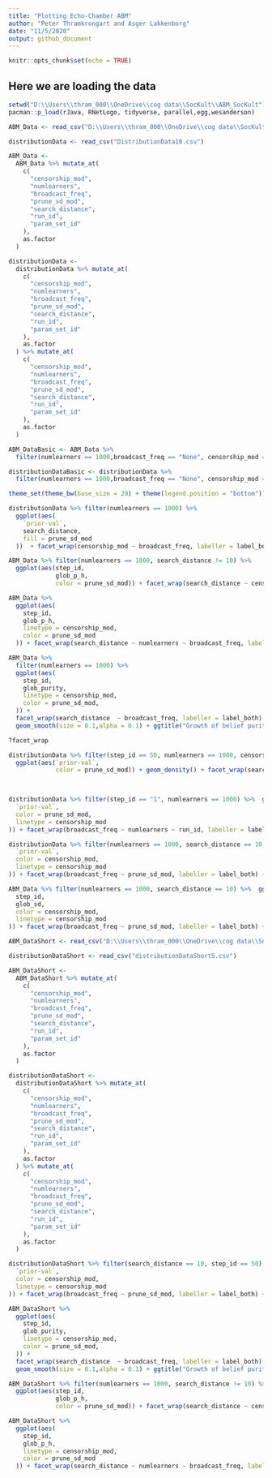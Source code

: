```yaml
---
title: "Plotting Echo-Chamber ABM"
author: "Peter Thramkrongart and Asger Lakkenborg"
date: "11/5/2020"
output: github_document
---
```


```r
knitr::opts_chunk$set(echo = TRUE)
```

## Here we are loading the data
```r

setwd("D:\\Users\\thram_000\\OneDrive\\cog data\\SocKult\\ABM_SocKult")
pacman::p_load(rJava, RNetLogo, tidyverse, parallel,egg,wesanderson)

ABM_Data <- read_csv("D:\\Users\\thram_000\\OneDrive\\cog data\\SocKult\\ABM_SocKult\\ABM_Data10.csv")

distributionData <- read_csv("DistributionData10.csv")

ABM_Data <-
  ABM_Data %>% mutate_at(
    c(
      "censorship_mod",
      "numlearners",
      "broadcast_freq",
      "prune_sd_mod",
      "search_distance",
      "run_id",
      "param_set_id"
    ),
    as.factor
  )

distributionData <-
  distributionData %>% mutate_at(
    c(
      "censorship_mod",
      "numlearners",
      "broadcast_freq",
      "prune_sd_mod",
      "search_distance",
      "run_id",
      "param_set_id"
    ),
    as.factor
  ) %>% mutate_at(
    c(
      "censorship_mod",
      "numlearners",
      "broadcast_freq",
      "prune_sd_mod",
      "search_distance",
      "run_id",
      "param_set_id"
    ),
    as.factor
  )

ABM_DataBasic <- ABM_Data %>% 
  filter(numlearners == 1000,broadcast_freq == "None", censorship_mod == "None")

distributionDataBasic <- distributionData %>% 
  filter(numlearners == 1000,broadcast_freq == "None", censorship_mod == "None")

theme_set(theme_bw(base_size = 20) + theme(legend.position = "bottom"))

```


```r




distributionData %>% filter(numlearners == 1000) %>%
  ggplot(aes(
    `prior-val`,
    search_distance,
    fill = prune_sd_mod
  ))  + facet_wrap(censorship_mod ~ broadcast_freq, labeller = label_both) + geom_boxplot(outlier.size = 0.1) + ggtitle("Distribution of beliefs") 


```


```r
ABM_Data %>% filter(numlearners == 1000, search_distance != 10) %>%
  ggplot(aes(step_id,
             glob_p_h,
             color = prune_sd_mod)) + facet_wrap(search_distance ~ censorship_mod ~ broadcast_freq, labeller = label_both) + geom_smooth(size = 0.1, alpha = 0.1) + ggtitle("Growth of confidence over time")

```

```r
ABM_Data %>%
  ggplot(aes(
    step_id,
    glob_p_h,
    linetype = censorship_mod,
    color = prune_sd_mod
  )) + facet_wrap(search_distance ~ numlearners ~ broadcast_freq, labeller = label_both) + geom_smooth(size = 0.1, alpha = 0.1) + ggtitle("Growth of confidence over time")

```

```r
ABM_Data %>%
  filter(numlearners == 1000) %>%
  ggplot(aes(
    step_id,
    glob_purity,
    linetype = censorship_mod,
    color = prune_sd_mod,
  )) +
  facet_wrap(search_distance  ~ broadcast_freq, labeller = label_both) +
  geom_smooth(size = 0.1,alpha = 0.1) + ggtitle("Growth of belief purity over time")

?facet_wrap

```

```r
distributionData %>% filter(step_id == 50, numlearners == 1000, censorship_mod == "None") %>%
  ggplot(aes(`prior-val`,
             color = prune_sd_mod)) + geom_density() + facet_wrap(search_distance ~
                                                                               broadcast_freq, labeller = label_both) + ggtitle("Distribution of beliefs")



```

```r

distributionData %>% filter(step_id == "1", numlearners == 1000) %>%  ggplot(aes(
  `prior-val`,
  color = prune_sd_mod,
  linetype = censorship_mod
)) + facet_wrap(broadcast_freq ~ numlearners ~ run_id, labeller = label_both) + geom_density() + ggtitle("Distribution of beliefs")


```

```r

distributionData %>% filter(numlearners == 1000, search_distance == 10, step_id == 50) %>%  ggplot(aes(
  `prior-val`,
  color = censorship_mod,
  linetype = censorship_mod
)) + facet_wrap(broadcast_freq ~ prune_sd_mod, labeller = label_both) + geom_density() + ggtitle("Distribution of beliefs")


```

```r

ABM_Data %>% filter(numlearners == 1000, search_distance == 10) %>%  ggplot(aes(
  step_id,
  glob_sd,
  color = censorship_mod,
  linetype = censorship_mod
)) + facet_wrap(broadcast_freq ~ prune_sd_mod, labeller = label_both) + geom_smooth(alpha = 0.1) + ggtitle("Decrease in SD of beleif over time")


```

```r

ABM_DataShort <- read_csv("D:\\Users\\thram_000\\OneDrive\\cog data\\SocKult\\ABM_SocKult\\ABM_DataShort5.csv")

distributionDataShort <- read_csv("distributionDataShort5.csv")

ABM_DataShort <-
  ABM_DataShort %>% mutate_at(
    c(
      "censorship_mod",
      "numlearners",
      "broadcast_freq",
      "prune_sd_mod",
      "search_distance",
      "run_id",
      "param_set_id"
    ),
    as.factor
  )

distributionDataShort <-
  distributionDataShort %>% mutate_at(
    c(
      "censorship_mod",
      "numlearners",
      "broadcast_freq",
      "prune_sd_mod",
      "search_distance",
      "run_id",
      "param_set_id"
    ),
    as.factor
  ) %>% mutate_at(
    c(
      "censorship_mod",
      "numlearners",
      "broadcast_freq",
      "prune_sd_mod",
      "search_distance",
      "run_id",
      "param_set_id"
    ),
    as.factor
  )

```

```r

distributionDataShort %>% filter(search_distance == 10, step_id == 50) %>%  ggplot(aes(
  `prior-val`,
  color = censorship_mod,
  linetype = censorship_mod
)) + facet_wrap(broadcast_freq ~ prune_sd_mod, labeller = label_both) + geom_density() + ggtitle("Distribution of beliefs")


```

```r
ABM_DataShort %>%
  ggplot(aes(
    step_id,
    glob_purity,
    linetype = censorship_mod,
    color = prune_sd_mod,
  )) +
  facet_wrap(search_distance  ~ broadcast_freq, labeller = label_both) +
  geom_smooth(size = 0.1,alpha = 0.1) + ggtitle("Growth of belief purity over time")

```

```r
ABM_DataShort %>% filter(numlearners == 1000, search_distance != 10) %>%
  ggplot(aes(step_id,
             glob_p_h,
             color = prune_sd_mod)) + facet_wrap(search_distance ~ censorship_mod ~ broadcast_freq, labeller = label_both) + geom_smooth(size = 0.1, alpha = 0.1) + ggtitle("Growth of confidence over time")

```

```r
ABM_DataShort %>%
  ggplot(aes(
    step_id,
    glob_p_h,
    linetype = censorship_mod,
    color = prune_sd_mod
  )) + facet_wrap(search_distance ~ numlearners ~ broadcast_freq, labeller = label_both) + geom_smooth(size = 0.1, alpha = 0.1) + ggtitle("Growth of confidence over time")

```